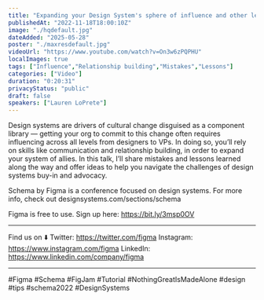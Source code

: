 ```yaml
---
title: "Expanding your Design System's sphere of influence and other lessons - Lauren LoPrete"
publishedAt: "2022-11-18T18:00:10Z"
image: "./hqdefault.jpg"
dateAdded: "2025-05-28"
poster: "./maxresdefault.jpg"
videoUrl: "https://www.youtube.com/watch?v=On3w6zPQPHU"
localImages: true
tags: ["Influence","Relationship building","Mistakes","Lessons"]
categories: ["Video"]
duration: "0:20:31"
privacyStatus: "public"
draft: false
speakers: ["Lauren LoPrete"]
---
```

Design systems are drivers of cultural change disguised as a component library — getting your org to commit to this change often requires influencing across all levels from designers to VPs. In doing so, you’ll rely on skills like communication and relationship building, in order to expand your system of allies. In this talk, I’ll share mistakes and lessons learned along the way and offer ideas to help you navigate the challenges of design systems buy-in and advocacy.

Schema by Figma is a conference focused on design systems. For more info, check out designsystems.com/sections/schema

Figma is free to use. Sign up here: https://bit.ly/3msp0OV

____________________________________________________

Find us on ⬇️
Twitter: https://twitter.com/figma
Instagram: https://www.instagram.com/figma
LinkedIn: https://www.linkedin.com/company/figma

____________________________________________________


#Figma #Schema #FigJam #Tutorial #NothingGreatIsMadeAlone #design #tips #schema2022 #DesignSystems
